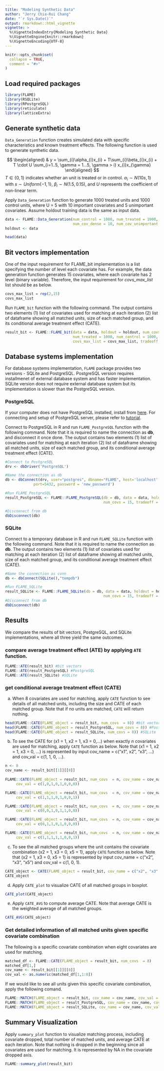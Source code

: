 ```yaml
---
title: "Modeling Synthetic Data"
author: "Jerry Chia-Rui Chang"
date: "`r Sys.Date()`"
output: rmarkdown::html_vignette
vignette: >
  %\VignetteIndexEntry{Modeling Synthetic Data}
  %\VignetteEngine{knitr::rmarkdown}
  %\VignetteEncoding{UTF-8}
---
```


```r
knitr::opts_chunk$set(
  collapse = TRUE,
  comment = "#>"
)
```


## Load required packages

```r
library(FLAME)
library(RSQLite)
library(RPostgreSQL)
library(reticulate)
library(latticeExtra)
```

## Generate synthetic data

`Data_Generation` function creates simulated data with specific characteristics and known treatment effects. The following function is used to generate synthetic data.  

\newline

$$
\begin{aligned}
& y = \sum_{i}\alpha_{i}x_{i} + T\sum_{i}\beta_{i}x_{i} + T \cdot U \sum_{i=1..5, \gamma = 1...5, \gamma > i} x_{i}x_{\gamma}
\end{aligned}
$$
$T \in \{0,1\}$ indicates whether an unit is treated or in control. $\alpha_{i} \sim N(10s, 1)$ with $s \sim Uniform\{-1,1\}$, $\beta_{i} \sim N(1.5,0.15)$, and $U$ represents the coefficient of non-linear term.  

\newline
  
Apply `Data_Generation` function to generate 1000 treated units and 1000 control units, where U = 5 with 10 important covariates and 5 unimportant covariates. Assume holdout training data is the same as input data.  
```r
data <- FLAME::Data_Generation(num_control = 1000, num_treated = 1000,
                               num_cov_dense = 10, num_cov_unimportant = 5, U = 5)
holdout <- data 
```

\newline

```r
head(data)
```

## Bit vectors implementation

One of the input requirement for FLAME_bit implementation is a list specifying the number of level each covariate has. For example, the data generation function generates 15 covariates, where each covariate has 2 level (binary variable). Therefore, the input requirement for *covs_max_list* list should be as below.  
```r
covs_max_list = rep(2,15)
covs_max_list
```
\newline  

Run `FLAME_bit` function with the following command. The output contains two elements (1) list of covariates used for matching at each iteration (2) list of dataframe showing all matched units, size of each matched group, and its conditional average treatment effect (CATE).  
```r
result_bit <- FLAME::FLAME_bit(data = data, holdout = holdout, num_covs = 15,
                               num_treated = 1000, num_control = 1000, 
                               covs_max_list = covs_max_list, tradeoff = 0.1)
```

## Database systems implementation 

For database systems implementation, `FLAME` package provides two versions - SQLite and PostgreSQL. PostgreSQL version requires installmenet of external database system and has faster implementation. SQLite version does not require external database system but its implementation is slower than the PostgreSQL version.  

### PostgreSQL

If your computer does not have PostgreSQL installed, install from [here](https://www.postgresql.org/download/). For connecting and setup of PostgreSQL server, please refer to [tutorial](http://www.postgresqltutorial.com/connect-to-postgresql-database/).  

\newline

Connect to PostgreSQL in R and run `FLAME_PostgreSQL` function with the following command. Note that it is required to name the connection as **db**, and disconnect it once done. The output contains two elements (1) list of covariates used for matching at each iteration (2) list of dataframe showing all matched units, size of each matched group, and its conditional average treatment effect (CATE).  
```r
#Connect to PostgreSQL
drv <- dbDriver('PostgreSQL')

#Name the connection as db
db <- dbConnect(drv, user="postgres", dbname="FLAME", host='localhost',
             port=5432, password = 'new_password')

#Run FLAME_PostgreSQL 
result_PostgreSQL <- FLAME::FLAME_PostgreSQL(db = db, data = data, holdout = holdout,
                                             num_covs = 15, tradeoff = 0.1)

#Disconnect from db
dbDisconnect(db)
```


### SQLite

Connect to a temporary database in R and run `FLAME_SQLite` function with the following command. Note that it is required to name the connection as **db**. The output contains two elements (1) list of covariates used for matching at each iteration (2) list of dataframe showing all matched units, size of each matched group, and its conditional average treatment effect (CATE).  
```r
#Name the connection as conn
db <- dbConnect(SQLite(),"tempdb") 

#Run FLAME_SQLite
result_SQLite <- FLAME::FLAME_SQLite(db = db, data = data, holdout = holdout,
                                             num_covs = 15, tradeoff = 0.1)
#Disconnect from db
dbDisconnect(db)
```

## Results

We compare the results of bit vectors, PostgreSQL, and SQLite implementations, where all three yield the same outcomes.  

\newline 

### compare average treatment effect (ATE) by applying `ATE` function.
```r
FLAME::ATE(result_bit) #bit vectors
FLAME::ATE(result_PostgreSQL) #PostgreSQL
FLAME::ATE(result_SQLite) #SQLite
```

\newline 

### get conditional average treatment effect (CATE)

\newline

a. When 8 covariates are used for matching, apply `CATE` function to see details of all matched units, including the size and CATE of each matched group. Note that if no units are matched, `CATE` will return nothing.  
```r
head(FLAME::CATE(FLAME_object = result_bit, num_covs  = 8)) #bit vectors
head(FLAME::CATE(FLAME_object = result_PostgreSQL, num_covs = 8)) #PostgreSQL
head(FLAME::CATE(FLAME_object = result_SQLite, num_covs = 8)) #SQLite
```

\newline  

b. To see the CATE for (x1 = 1, x2 = 1, x3 = 0,...) when exactly $n$ covariates are used for matching, apply `CATE` function as below. Note that (x1 = 1, x2 = 1, x3 = 0, ...) is represented by input cov_name = c("x1", x2", "x3", ...) and cov_val = c(1, 1, 0, ...).

```r
n <- 8
cov_name <- result_bit[[1]][[8]]
  
FLAME::CATE(FLAME_object = result_bit, num_covs  = n, cov_name = cov_name, 
     cov_val = c(1,0,1,0,1,0,0,0))

FLAME::CATE(FLAME_object = result_bit, num_covs  = n, cov_name = cov_name, 
     cov_val = c(1,1,1,0,1,0,0,1))

FLAME::CATE(FLAME_object = result_bit, num_covs  = n, cov_name = cov_name, 
     cov_val = c(0,0,1,0,1,1,0,0))

FLAME::CATE(FLAME_object = result_bit, num_covs  = n, cov_name = cov_name, 
     cov_val = c(0,1,1,0,1,0,0,0))

FLAME::CATE(FLAME_object = result_bit, num_covs  = n, cov_name = cov_name, 
     cov_val = c(1,1,1,1,1,0,0,1))
```

c. To see the all matched groups where the unit contains the covariate combination (x2 = 1, x3 = 0, x5 = 1), apply `CATE` function as below. Note that (x2 = 1, x3 = 0, x5 = 1) is represented by input cov_name = c("x2", "x3", "x5") and cov_val = c(1, 0, 1).

```r
CATE_object <- CATE(FLAME_object = result_bit, cov_name = c("x2", "x3", "x5"), cov_val = c(1, 0, 1))
CATE_object
```


d. Apply `CATE_plot` to visualize CATE of all matched groups in boxplot.  
```r
CATE_plot(CATE_object)
```


\newline 

e. Apply `CATE_AVG` to compute average CATE. Note that average CATE is the weighted average of all matched groups.  
```r
CATE_AVG(CATE_object) 
```

\newline 

### Get detailed information of all matched units given specific covariate combination  

The following is a specific covariate combination when eight covariates are used for matching.
```r
matched_df <- FLAME::CATE(FLAME_object = result_bit, num_covs  = 8)
matched_df[1,]
cov_name <- result_bit[[1]][[8]] 
cov_val <- as.numeric(matched_df[1,1:8])
```

If we would like to see all units given this specific covariate combination, apply the following comand.
```r
FLAME::MATCH(FLAME_object = result_bit, cov_name = cov_name, cov_val = cov_val)
FLAME::MATCH(FLAME_object = result_PostgreSQL, cov_name = cov_name, cov_val = cov_val)
FLAME::MATCH(FLAME_object = result_SQLite, cov_name = cov_name, cov_val = cov_val)
```

## Summary Visualization  

Apply `summary_plot` function to visualize matching process, including covariate dropped, total number of matched units, and average CATE at each iteration. Note that nothing is dropped in the beginning since all covariates are used for matching. It is represented by NA in the covariate dropped axis.  

```r
FLAME::summary_plot(result_bit)
```
